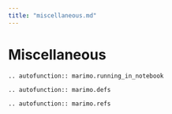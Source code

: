 ```yaml
---
title: "miscellaneous.md"
---
```


# Miscellaneous

```{eval-rst}
.. autofunction:: marimo.running_in_notebook
```

```{eval-rst}
.. autofunction:: marimo.defs
```

```{eval-rst}
.. autofunction:: marimo.refs
```
